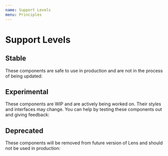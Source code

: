 ```yaml
---
name: Support Levels
menu: Principles
---
```



# Support Levels

## Stable

These components are safe to use in production and are not in the process of being updated:

<StatusAndResources status="stable" />

## Experimental

These components are WIP and are actively being worked on. Their styles and interfaces may change. You can help by testing these components out and giving feedback:

<StatusAndResources status="experimental" />

## Deprecated

These components will be removed from future version of Lens and should not be used in production:

<StatusAndResources status="deprecated" />
